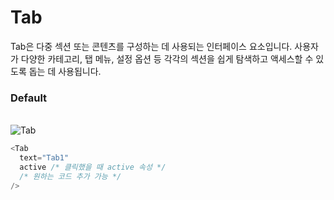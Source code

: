 # Tab

Tab은 다중 섹션 또는 콘텐츠를 구성하는 데 사용되는 인터페이스 요소입니다.
사용자가 다양한 카테고리, 탭 메뉴, 설정 옵션 등 각각의 섹션을 쉽게 탐색하고 액세스할 수 있도록 돕는 데 사용됩니다.

### Default

<br />


<div
  style={{
    border: "0.5px solid gray",
    borderRadius: "8px",
    display: "flex",
    justifyContent: "center",
    alignItems: "center",
    padding: "32px",
  }}
>
  <Image src="/Tab.png" alt="Tab" width={500} height={60} />
</div>

```js
<Tab
  text="Tab1"
  active /* 클릭했을 때 active 속성 */
  /* 원하는 코드 추가 가능 */
/>
```

